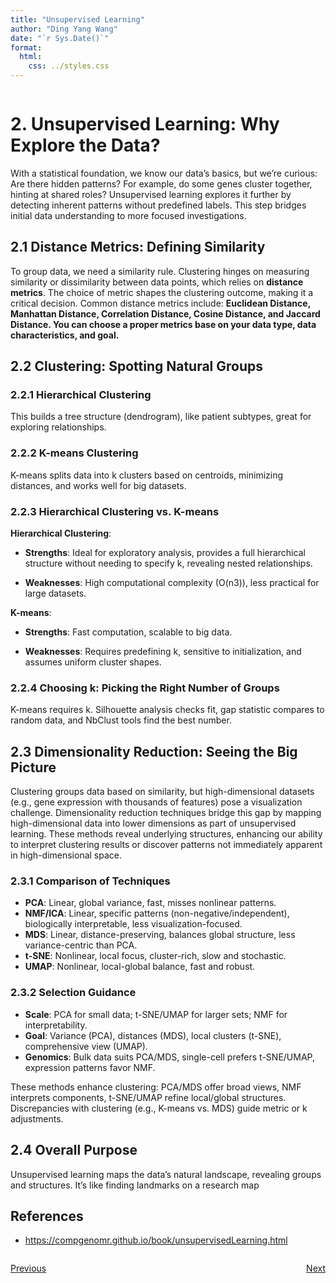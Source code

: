 ```yaml
---
title: "Unsupervised Learning"
author: "Ding Yang Wang"
date: "`r Sys.Date()`"
format:
  html:
    css: ../styles.css
---
```


```r
```

# 2. Unsupervised Learning: Why Explore the Data?

With a statistical foundation, we know our data's basics, but we're curious: Are there hidden patterns? For example, do some genes cluster together, hinting at shared roles? Unsupervised learning explores it further by detecting inherent patterns without predefined labels. This step bridges initial data understanding to more focused investigations.

## 2.1 Distance Metrics: Defining Similarity

To group data, we need a similarity rule. Clustering hinges on measuring similarity or dissimilarity between data points, which relies on **distance metrics**. The choice of metric shapes the clustering outcome, making it a critical decision. Common distance metrics include: **Euclidean Distance, Manhattan Distance, Correlation Distance, Cosine Distance, and Jaccard Distance. You can choose a proper metrics base on your data type, data characteristics, and goal.**

## 2.2 Clustering: Spotting Natural Groups

### 2.2.1 Hierarchical Clustering

This builds a tree structure (dendrogram), like patient subtypes, great for exploring relationships.

### 2.2.2 K-means Clustering

K-means splits data into k clusters based on centroids, minimizing distances, and works well for big datasets.

### 2.2.3 Hierarchical Clustering vs. K-means

**Hierarchical Clustering**:

-   **Strengths**: Ideal for exploratory analysis, provides a full hierarchical structure without needing to specify k, revealing nested relationships.

-   **Weaknesses**: High computational complexity (O(n3)), less practical for large datasets.

**K-means**:

-   **Strengths**: Fast computation, scalable to big data.

-   **Weaknesses**: Requires predefining k, sensitive to initialization, and assumes uniform cluster shapes.


### 2.2.4 Choosing k: Picking the Right Number of Groups

K-means requires k. Silhouette analysis checks fit, gap statistic compares to random data, and NbClust tools find the best number.

## 2.3 Dimensionality Reduction: Seeing the Big Picture

Clustering groups data based on similarity, but high-dimensional datasets (e.g., gene expression with thousands of features) pose a visualization challenge. Dimensionality reduction techniques bridge this gap by mapping high-dimensional data into lower dimensions as part of unsupervised learning. These methods reveal underlying structures, enhancing our ability to interpret clustering results or discover patterns not immediately apparent in high-dimensional space.

### 2.3.1 Comparison of Techniques

-   **PCA**: Linear, global variance, fast, misses nonlinear patterns.
-   **NMF/ICA**: Linear, specific patterns (non-negative/independent), biologically interpretable, less visualization-focused.
-   **MDS**: Linear, distance-preserving, balances global structure, less variance-centric than PCA.
-   **t-SNE**: Nonlinear, local focus, cluster-rich, slow and stochastic.
-   **UMAP**: Nonlinear, local-global balance, fast and robust.

### 2.3.2 Selection Guidance

-   **Scale**: PCA for small data; t-SNE/UMAP for larger sets; NMF for interpretability.
-   **Goal**: Variance (PCA), distances (MDS), local clusters (t-SNE), comprehensive view (UMAP).
-   **Genomics**: Bulk data suits PCA/MDS, single-cell prefers t-SNE/UMAP, expression patterns favor NMF.

These methods enhance clustering: PCA/MDS offer broad views, NMF interprets components, t-SNE/UMAP refine local/global structures. Discrepancies with clustering (e.g., K-means vs. MDS) guide metric or k adjustments.

## 2.4 Overall Purpose

Unsupervised learning maps the data's natural landscape, revealing groups and structures. It's like finding landmarks on a research map

## References

-   <https://compgenomr.github.io/book/unsupervisedLearning.html>

::: {style="display: flex; justify-content: space-between; align-items: center;"}
::: {.left-align}
[Previous](statistics.qmd)
:::

::: {.right-align}
[Next](supervised.qmd)
:::
:::
